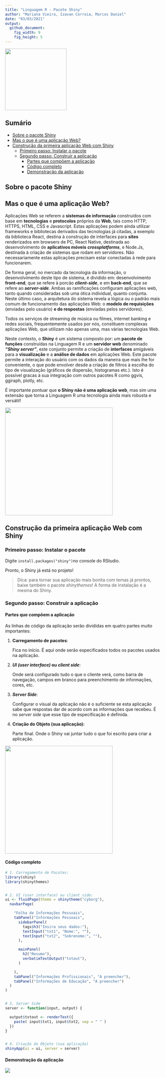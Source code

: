 ```yaml
---
title: "Linguagem R - Pacote Shiny"
author: "Mariana Vieira, Izavan Correia, Marcos Daniel"
date: "03/03/2021"
output:
  github_document:
    fig_width: 9
    fig_height: 5
---
```


<img src="./assets/shiny-logo.png" width="200">

## Sumário

- [Sobre o pacote Shiny](#Sobre-o-pacote-Shiny)
- [Mas o que é uma aplicação Web?](#Mas-o-que-é-uma-aplicação-Web?)
- [Construção da primeira aplicação Web com Shiny](#Construção-da-primeira-aplicação-Web-com-Shiny)
  - [Primeiro passo: Instalar o pacote](#Primeiro-passo:-Instalar-o-pacote)
  - [Segundo passo: Construir a aplicação](#Segundo-passo:-Construir-a-aplicação)
    - [Partes que compõem a aplicação](#Partes-que-compõem-a-aplicação)
    - [Código completo](#Código-completo)
    - [Demonstração da aplicação](#Demonstração-da-aplicação)



## Sobre o pacote Shiny



## Mas o que é uma aplicação Web?

Aplicações Web se referem a **sistemas de informação** construídos com base em **tecnologias** e **protocolos** próprios da **Web**, tais como HTTP, HTTPS, HTML, CSS e Javascript. Estas aplicações podem ainda utilizar frameworks e bibliotecas derivados das tecnologias já citadas, a exemplo da biblioteca React, destina à construção de interfaces para **sites** renderizados em browsers de PC, React Native, destinada ao desenvolvimento de **aplicativos móveis** ***crossplatforms***, e Node.Js, destinada à criação de sistemas que rodam em servidores. Não necessariamente estas aplicações precisam estar conectadas à rede para funcionarem.

De forma geral, no mercado da tecnologia da informação, o desenvolvimento deste tipo de sistema, é dividido em: desenvolvimento **front-end**, que se refere à porcão ***client-side***, e em **back-end**, que se refere ao ***server-side***. Ambas as ramificações configuram aplicações web, tanto quando consideradas sob uma ótica individual, quanto conjunta. Neste último caso, a arquitetura do sistema revela a lógica ou o padrão mais comum de funcionamento das aplicações Web: o **modelo de requisições** (enviadas pelo usuário) **e de respostas** (enviadas pelos servidores). 

Todos os serviços de streaming de música ou filmes, internet banking e redes sociais, frequentemente usados por nós, constituem complexas aplicações Web, que utilizam não apenas uma, mas várias tecnologias Web.

Neste contexto, o **Shiny** é um sistema composto por: um **pacote de funções** construídas na Linguagem R e um **servidor web** denominado ***"Shiny server"***, este conjunto permite a criação de **interfaces** amigáveis para a **visualização** e a **análise de dados** em aplicações Web. Este pacote permite a interação do usuário com os dados da maneira que mais lhe for conveniente, o que pode envolver desde a criação de filtros à escolha do tipo de visualização (gráficos de dispersão, histogramas etc.). Isto é possível gracas à sua integração com outros pacotes R como ggvis, ggiraph, plotly, etc.

É importante pontuar que **o Shiny não é uma aplicação web**, mas sim uma extensão que torna a Linguagem R uma tecnologia ainda mais robusta e versátil!


<img src="./assets/software-engineer.gif" width="350">


## Construção da primeira aplicação Web com Shiny

### Primeiro passo: Instalar o pacote

Digite  `install.packages("shiny")`no console do RStudio.

Pronto, o Shiny já está no projeto!

> Dica: para tornar sua aplicação mais bonita com temas já prontos, baixe também o pacote *shinythemes*! A forma de instalação é a mesma do Shiny.

### Segundo passo: Construir a aplicação

#### Partes que compõem a aplicação

As linhas de código da aplicação serão divididas em quatro partes muito importantes: 

1. **Carregamento de pacotes**:

   Fica no início. É aqui onde serão especificados todos os pacotes usados na aplicação.

2. ***UI (user interface)* ou *client side***:

   Onde será configurado tudo o que o cliente verá, como barra de navegação, campos em branco para preenchimento de informações, cores, etc.

3. ***Server Side***:

   Configurar o visual da aplicação não é o suficiente se esta aplicação sabe que respostas dar de acordo com as informações que recebeu. É no *server side* que esse tipo de especificação é definida.

4. **Criação do Objeto (sua aplicação):**

   Parte final. Onde o Shiny vai juntar tudo o que foi escrito para criar a aplicação.

<img src="./assets/code-review.gif" width="350">

#### Código completo

```R
# 1. Carregamento de Pacotes:
library(shiny)
library(shinythemes)


# 2. UI (user interface) ou client side:
ui <- fluidPage(theme = shinytheme("cyborg"),
  navbarPage(

    "Folha de Informações Pessoais",
    tabPanel("Informações Pessoais",
      sidebarPanel(
        tags$h3("Insira seus dados:"),
        textInput("txt1", "Nome:", ""),
        textInput("txt2", "Sobrenome:", ""),
      ),

      mainPanel(
        h2("Resumo"),
        verbatimTextOutput("txtout"),
      )

    ),
    tabPanel("Informações Profissionais", "A preencher"),
    tabPanel("Informações de Educação", "A preencher")
  )
)


# 3. Server Side
server <- function(input, output) {

  output$txtout <- renderText({
    paste( input$txt1, input$txt2, sep = " " )
  })
}


# 4. Criação do Objeto (sua aplicação)
shinyApp(ui = ui, server = server)
```

#### Demonstração da aplicação

<img src="./assets/app-demonstration.gif">

